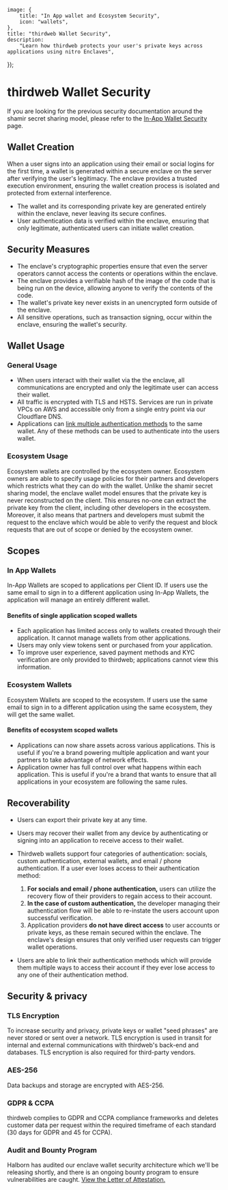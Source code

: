 
	image: {
		title: "In App wallet and Ecosystem Security",
		icon: "wallets",
	},
	title: "thirdweb Wallet Security",
	description:
		"Learn how thirdweb protects your user's private keys across applications using nitro Enclaves",
});

# thirdweb Wallet Security

If you are looking for the previous security documentation around the shamir secret sharing model, please refer to the [In-App Wallet Security](/connect/wallet/security/legacy) page.

## Wallet Creation

When a user signs into an application using their email or social logins for the first time, a wallet is generated within a secure enclave on the server after verifying the user's legitimacy. The enclave provides a trusted execution environment, ensuring the wallet creation process is isolated and protected from external interference.

- The wallet and its corresponding private key are generated entirely within the enclave, never leaving its secure confines.
- User authentication data is verified within the enclave, ensuring that only legitimate, authenticated users can initiate wallet creation.

<DocImage src={EnclaveWalletCreation} className="max-w-96" />


## Security Measures

- The enclave's cryptographic properties ensure that even the server operators cannot access the contents or operations within the enclave.
- The enclave provides a verifiable hash of the image of the code that is being run on the device, allowing anyone to verify the contents of the code.
- The wallet's private key never exists in an unencrypted form outside of the enclave.
- All sensitive operations, such as transaction signing, occur within the enclave, ensuring the wallet's security.

## Wallet Usage

### General Usage

- When users interact with their wallet via the the enclave, all communications are encrypted and only the legitimate user can access their wallet.
- All traffic is encrypted with TLS and HSTS. Services are run in private VPCs on AWS and accessible only from a single entry point via our Cloudflare DNS.
- Applications can [link multiple authentication methods](/connect/in-app-wallet/guides/link-multiple-profiles) to the same wallet. Any of these methods can be used to authenticate into the users wallet.

### Ecosystem Usage

Ecosystem wallets are controlled by the ecosystem owner. Ecosystem owners are able to specify usage policies for their partners and developers which restricts what they can do with the wallet. Unlike the shamir secret sharing model, the enclave wallet model ensures that the private key is never reconstructed on the client. This ensures no-one can extract the private key from the client, including other developers in the ecosystem. Moreover, it also means that partners and developers must submit the request to the enclave which would be able to verify the request and block requests that are out of scope or denied by the ecosystem owner.  
 
## Scopes


### In App Wallets

In-App Wallets are scoped to applications per Client ID. If users use the same email to sign in to a different application using In-App Wallets, the application will manage an entirely different wallet.

#### Benefits of single application scoped wallets

- Each application has limited access only to wallets created through their application. It cannot manage wallets from other applications.
- Users may only view tokens sent or purchased from your application.
- To improve user experience, saved payment methods and KYC verification are only provided to thirdweb; applications cannot view this information.

<DocImage src={AppScoped} />

### Ecosystem Wallets

Ecosystem Wallets are scoped to the ecosystem. If users use the same email to sign in to a different application using the same ecosystem, they will get the same wallet.

#### Benefits of ecosystem scoped wallets

- Applications can now share assets across various applications. This is useful if you're a brand powering multiple application and want your partners to take advantage of network effects.
- Application owner has full control over what happens within each application. This is useful if you're a brand that wants to ensure that all applications in your ecosystem are following the same rules.

<DocImage src={EcosystemScoped} />


## Recoverability

- Users can export their private key at any time. 
- Users may recover their wallet from any device by authenticating or signing into an application to receive access to their wallet.
- Thirdweb wallets support four categories of authentication: socials, custom authentication, external wallets, and email / phone authentication. If a user ever loses access to their authentication method:

  1.  **For socials and email / phone authentication,** users can utilize the recovery flow of their providers to regain access to their account.
  2.  **In the case of custom authentication,** the developer managing their authentication flow will be able to re-instate the users account upon successful verification.
  3.  Application providers **do not have direct access** to user accounts or private keys, as these remain secured within the enclave. The enclave's design ensures that only verified user requests can trigger wallet operations.

- Users are able to link their authentication methods which will provide them multiple ways to access their account if they ever lose access to any one of their authentication method.

## Security & privacy

### TLS Encryption

To increase security and privacy, private keys or wallet "seed phrases" are never stored or sent over a network. TLS encryption is used in transit for internal and external communications with thirdweb's back-end and databases. TLS encryption is also required for third-party vendors.

### AES-256

Data backups and storage are encrypted with AES-256.

### GDPR & CCPA

thirdweb complies to GDPR and CCPA compliance frameworks and deletes customer data per request within the required timeframe of each standard (30 days for GDPR and 45 for CCPA).

### Audit and Bounty Program

Halborn has audited our enclave wallet security architecture which we'll be releasing shortly, and there is an ongoing bounty program to ensure vulnerabilities are caught. [View the Letter of Attestation.](/pdfs/thirdweb_code_security_audit.pdf)
